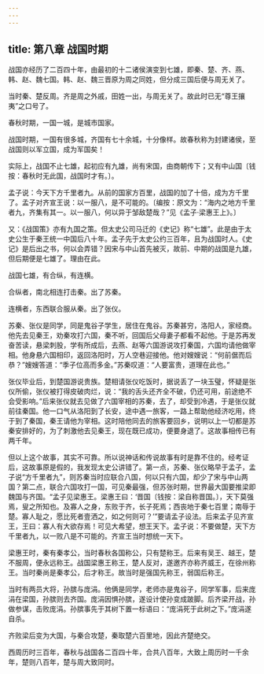 ```yaml
---
---
---
```

title: 第八章 战国时期
---



战国亦经历了二百四十年，由最初的十二诸侯演变到七雄，即秦、楚、齐、燕、韩、赵、魏七国。韩、赵、魏三晋原为周之同姓，但分成三国后便与周无关了。

当时秦、楚反周。齐是周之外戚，田姓一出，与周无关了。故此时已无“尊王攘夷”之口号了。

春秋时期，一国一城，是城市国家。

战国时期，一国有很多城，齐国有七十余城，十分像样。故春秋称为封建诸侯，至战国则以军立国，成为军国矣！

实际上，战国不止七雄，起初应有九雄，尚有宋国，由商朝传下；又有中山国〔钱按：春秋时无此国，战国时才有。〕。

孟子说：今天下方千里者九。从前的国家方百里，战国的加了十倍，成为方千里了。孟子对齐宣王说：以一服八，是不可能的。〔编按：原文为：“海内之地方千里者九，齐集有其一。以一服八，何以异于邹敌楚哉？”见《孟子·梁惠王上》。〕

又：《战国策》亦有九国之策。但太史公司马迁的《史记》称“七雄”。此是由于太史公生于秦王统一中国后八十年。孟子先于太史公约三百年，且为战国时人。《史记》是后出之书，何以会弄错？因宋与中山首先被灭，故前、中期的战国是九雄，但后期便是七雄了。理由在此。

战国七雄，有合纵，有连横。

合纵者，南北相连打击秦。出了苏秦。

连横者，东西联合服从秦。出了张仪。

苏秦、张仪是同学，同是鬼谷子学生，居住在鬼谷。苏秦甚穷，洛阳人，家经商。他先去见秦王，劝秦攻打六国，秦不听，回国后父母妻子都看不起他。于是苏再发奋苦读，悬梁刺股，学有所成后，去燕、赵等六国游说攻打秦国，六国均请他做宰相。他身悬六国相印，返回洛阳时，万人空巷迎接他。他对嫂嫂说：“何前倨而后恭？”嫂嫂答道：“季子位高而多金。”苏秦叹道：“人要富贵，道理在此也。”

张仪毕业后，到楚国游说贵族。楚相请张仪吃饭时，据说丢了一块玉璧，怀疑是张仪所偷，张仪被打得皮破肉烂，说：“我的舌头还齐全不破，仍还可用，前途绝不会受影响。”后来张仪就去见做了六国宰相的苏秦，去了，却受到冷遇，于是张仪就前往秦国。他一口气从洛阳到了长安，途中遇一旅客，一路上帮助他经济吃用，终于到了秦国，秦王请他为宰相。这时陪他同去的旅客要回乡，说明以上一切都是苏秦安排好的，为了刺激他去见秦王，现在既已成功，便要身退了。这故事相传已有两千年。

但以上这个故事，其实不可靠。所以说神话和传说故事有时是靠不住的。经考证后，这故事原是假的，我发现太史公讲错了。第一点，苏秦、张仪略早于孟子，孟子说“方千里者九”，则苏秦当时应联合八国，何以只有六国，却少了宋与中山两国？第二点，联合六国攻打一国，可见秦最强，但苏张时期，世界最大国要推梁即魏国与齐国。“孟子见梁惠王。梁惠王曰：‘晋国〔钱按：梁自称晋国。〕，天下莫强焉，叟之所知也。及寡人之身，东败于齐，长子死焉；西丧地于秦七百里；南辱于楚。寡人耻之，愿比死者壹洒之，如之何则可？’”要请孟子设法。后来孟子见齐宣王，王曰：寡人有大欲存焉！可见大希望，想王天下。孟子说：不要做楚，天下方千里者九，以一败八是不可能的。齐宣王当时想统一天下。

梁惠王时，秦有秦孝公，当时春秋各国称公，只有楚称王。后来有吴王、越王，楚不服周，便永远称王。战国梁惠王称王，楚人反对，遂邀齐亦称齐威王，在徐州称王。当时秦尚是秦孝公，后才称王。故当时是强国先称王，弱国后称王。

当时有两员大将，孙膑与庞涓。他俩是同学，老师亦是鬼谷子，同学军事，后来庞涓在梁国，孙膑则去齐国。庞涓因惧孙膑，遂设计使孙变成跛脚。后齐梁开战，孙做参谋，击败庞涓。孙膑事先于其树下置一标语曰：“庞涓死于此树之下。”庞涓遂自杀。

齐败梁后变为大国，与秦合攻楚，秦取楚六百里地，因此齐楚绝交。

西周历时三百年，春秋与战国各二百四十年，合共八百年，大致上周历时一千余年，楚则八百年，楚与周大致同时。